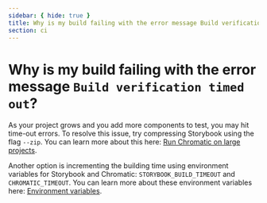```yaml
---
sidebar: { hide: true }
title: Why is my build failing with the error message Build verification timed out?
section: ci
---
```


# Why is my build failing with the error message `Build verification timed out`?

As your project grows and you add more components to test, you may hit time-out errors. To resolve this issue, try compressing Storybook using the flag `--zip`. You can learn more about this here: [Run Chromatic on large projects](/docs/github-actions#run-chromatic-on-large-projects).

Another option is incrementing the building time using environment variables for Storybook and Chromatic: `STORYBOOK_BUILD_TIMEOUT` and `CHROMATIC_TIMEOUT`. You can learn more about these environment variables here: [Environment variables](/docs/cli#environment-variables).
